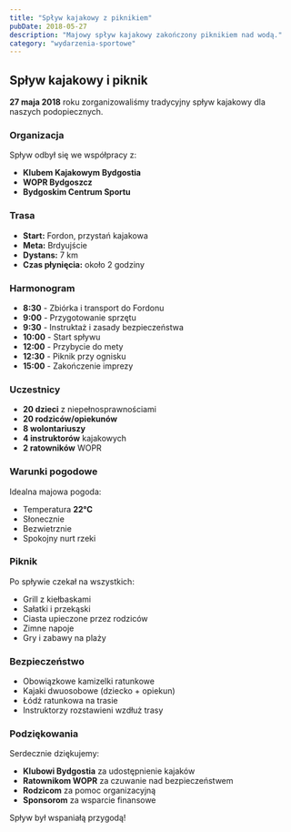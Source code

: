 ```yaml
---
title: "Spływ kajakowy z piknikiem"
pubDate: 2018-05-27
description: "Majowy spływ kajakowy zakończony piknikiem nad wodą."
category: "wydarzenia-sportowe"
---
```


## Spływ kajakowy i piknik

**27 maja 2018** roku zorganizowaliśmy tradycyjny spływ kajakowy dla naszych podopiecznych.

### Organizacja

Spływ odbył się we współpracy z:
- **Klubem Kajakowym Bydgostia**
- **WOPR Bydgoszcz**
- **Bydgoskim Centrum Sportu**

### Trasa

- **Start:** Fordon, przystań kajakowa
- **Meta:** Brdyujście
- **Dystans:** 7 km
- **Czas płynięcia:** około 2 godziny

### Harmonogram

- **8:30** - Zbiórka i transport do Fordonu
- **9:00** - Przygotowanie sprzętu
- **9:30** - Instruktaż i zasady bezpieczeństwa
- **10:00** - Start spływu
- **12:00** - Przybycie do mety
- **12:30** - Piknik przy ognisku
- **15:00** - Zakończenie imprezy

### Uczestnicy

- **20 dzieci** z niepełnosprawnościami
- **20 rodziców/opiekunów**
- **8 wolontariuszy**
- **4 instruktorów** kajakowych
- **2 ratowników** WOPR

### Warunki pogodowe

Idealna majowa pogoda:
- Temperatura **22°C**
- Słonecznie
- Bezwietrznie
- Spokojny nurt rzeki

### Piknik

Po spływie czekał na wszystkich:
- Grill z kiełbaskami
- Sałatki i przekąski
- Ciasta upieczone przez rodziców
- Zimne napoje
- Gry i zabawy na plaży

### Bezpieczeństwo

- Obowiązkowe kamizelki ratunkowe
- Kajaki dwuosobowe (dziecko + opiekun)
- Łódź ratunkowa na trasie
- Instruktorzy rozstawieni wzdłuż trasy

### Podziękowania

Serdecznie dziękujemy:
- **Klubowi Bydgostia** za udostępnienie kajaków
- **Ratownikom WOPR** za czuwanie nad bezpieczeństwem
- **Rodzicom** za pomoc organizacyjną
- **Sponsorom** za wsparcie finansowe

Spływ był wspaniałą przygodą!